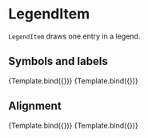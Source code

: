 
# LegendItem

<Meta title="Core/Components/LegendItem" />

`LegendItem` draws one entry in a legend.

<ArgsTable of={LegendItem} />

## Symbols and labels

<Canvas>
    <Story
        name="rectangle symbols"
        args={{
            position: [0, 16],
            size: [80, 28],
            r: 10,
            symbol: Square,
            symbolStyle: { fill: '#f0f0f0', stroke: '#222222', strokeWidth: 1 },
            label: 'label',
            labelOffset: [16, 0],
        }}
        component={LegendItem}
        decorators={[ChartWithRightLegendTitleDecorator]}
    >
        {Template.bind({})}
    </Story>
    <Story
        name="circle symbols"
        args={{
            position: [0, 16],
            size: [80, 28],
            r: 9,
            symbol: Circle,
            symbolStyle: { fill: '#dd3333', strokeWidth: 0 },
            label: 'label',
            labelOffset: [16, 0],
        }}
        component={LegendItem}
        decorators={[ChartWithRightLegendTitleDecorator]}
    >
        {Template.bind({})}
    </Story>
</Canvas>

## Alignment

<Canvas>
    <Story
        name="align right"
        args={{
            position: [0, 16],
            size: [80, 28],
            align: 'right',
            r: 10,
            symbol: Square,
            symbolStyle: { fill: '#f0f0f0', stroke: '#222222', strokeWidth: 1 },
            label: 'label',
            labelOffset: [-16, 0],
            labelStyle: { textAnchor: 'end' },
        }}
        component={LegendItem}
        decorators={[ChartWithRightLegendTitleDecorator]}
    >
        {Template.bind({})}
    </Story>
    <Story
        name="align middle"
        args={{
            position: [0, 16],
            size: [80, 42],
            align: 'middle',
            r: 9,
            symbol: Circle,
            symbolStyle: { fill: '#dd3333', strokeWidth: 0 },
            label: 'label',
            labelOffset: [0, 20],
            labelStyle: { textAnchor: 'middle' },
        }}
        component={LegendItem}
        decorators={[ChartWithRightLegendTitleDecorator]}
    >
        {Template.bind({})}
    </Story>
</Canvas>
